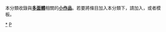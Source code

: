 {{Catnav|頁面分類|自然科学|数学|几何学|多面體}}
{{hiddencat}}
本分類收錄與'''[[多面體|多面體]]'''相關的'''[[Wikipedia:小作品|小作品]]'''。若要將條目加入本分類下，請加入'''{{tl|Polyhedron-stub}}'''，或者'''{{tl|多面體小作品}}'''模板。
[[Category:多面體|*]]
[[Category:幾何學小作品|P]]